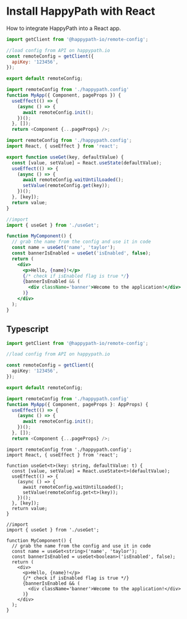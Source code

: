 # Install HappyPath with React

How to integrate HappyPath into a React app.

```js filename="happypath.config.js"
import getClient from '@happypath-io/remote-config';

//load config from API on happypath.io
const remoteConfig = getClient({
  apiKey: '123456',
});

export default remoteConfig;
```

```js filename="app.jsx"
import remoteConfig from './happypath.config'
function MyApp({ Component, pageProps }) {
  useEffect(() => {
    (async () => {
      await remoteConfig.init();
    })();
  }, []);
  return <Component {...pageProps} />;
```

```jsx filename="useGet.jsx"
import remoteConfig from './happypath.config';
import React, { useEffect } from 'react';

export function useGet(key, defaultValue) {
  const [value, setValue] = React.useState(defaultValue);
  useEffect(() => {
    (async () => {
      await remoteConfig.waitUntilLoaded();
      setValue(remoteConfig.get(key));
    })();
  }, [key]);
  return value;
}
```

```jsx filename="index.jsx"
//import
import { useGet } from './useGet';

function MyComponent() {
  // grab the name from the config and use it in code
  const name = useGet('name', 'taylor');
  const bannerIsEnabled = useGet('isEnabled', false);
  return (
    <div>
      <p>Hello, {name}!</p>
      {/* check if isEnabled flag is true */}
      {bannerIsEnabled && (
        <div className='banner'>Wecome to the application!</div>
      )}
    </div>
  );
}
```

## Typescript

```ts filename="happypath.config.ts"
import getClient from '@happypath-io/remote-config';

//load config from API on happypath.io

const remoteConfig = getClient({
  apiKey: '123456',
});

export default remoteConfig;
```

```ts filename="app.tsx"
import remoteConfig from './happypath.config'
function MyApp({ Component, pageProps }: AppProps) {
  useEffect(() => {
    (async () => {
      await remoteConfig.init();
    })();
  }, []);
  return <Component {...pageProps} />;
```

```tsx filename="useGet.tsx"
import remoteConfig from './happypath.config';
import React, { useEffect } from 'react';

function useGet<t>(key: string, defaultValue: t) {
  const [value, setValue] = React.useState<t>(defaultValue);
  useEffect(() => {
    (async () => {
      await remoteConfig.waitUntilLoaded();
      setValue(remoteConfig.get<t>(key));
    })();
  }, [key]);
  return value;
}
```

```tsx filename="index.tsx"
//import
import { useGet } from './useGet';

function MyComponent() {
  // grab the name from the config and use it in code
  const name = useGet<string>('name', 'taylor');
  const bannerIsEnabled = useGet<boolean>('isEnabled', false);
  return (
    <div>
      <p>Hello, {name}!</p>
      {/* check if isEnabled flag is true */}
      {bannerIsEnabled && (
        <div className='banner'>Wecome to the application!</div>
      )}
    </div>
  );
}
```
